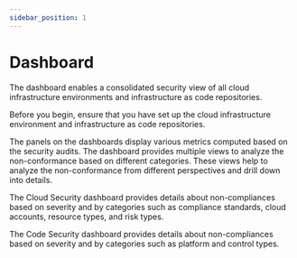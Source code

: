 ```yaml
---
sidebar_position: 1
---
```


# Dashboard

The dashboard enables a consolidated security view of all cloud infrastructure environments and infrastructure as code repositories.

Before you begin, ensure that you have set up the cloud infrastructure environment and infrastructure as code repositories.

The panels on the dashboards display various metrics computed based on the security audits. The dashboard provides multiple views to analyze the non-conformance based on different categories. These views help to analyze the non-conformance from different perspectives and drill down into details.

The Cloud Security dashboard provides details about non-compliances based on severity and by categories such as compliance standards, cloud accounts, resource types, and risk types. 

The Code Security dashboard provides details about non-compliances based on severity and by categories such as platform and control types.
